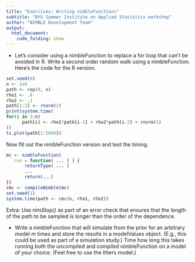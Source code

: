 ```yaml
---
title: "Exercises: Writing nimbleFunctions"
subtitle: "BYU Summer Institute on Applied Statistics workshop"
author: "NIMBLE Development Team"
output:
  html_document:
    code_folding: show
---
```


 - Let's consider using a nimbleFunction to replace a for loop that can't be avoided in R. Write a second order random walk using a nimbleFunction. Here's the code for the R version. 

```r
set.seed(0)
n <- 1e6
path <- rep(0, n)
rho1 <- .8
rho2 <- .1
path[1:2] <- rnorm(2)
print(system.time(
for(i in 3:n)
      path[i] <- rho1*path[i-1] + rho2*path[i-2] + rnorm(1)
))
ts.plot(path[1:5000])
```

Now fill out the nimbleFunction version and test the timing.

```r
mc <- nimbleFunction(
   run = function( ... ) ) {
       returnType( ... )
       ...
       return(...)
})
cmc <- compileNimble(mc)
set.seed(1)
system.time(path <- cmc(n, rho1, rho2))
```

Extra:  Use *nimStop()* as part of an error check that ensures that the length of the path to be sampled is longer than the order of the dependence. 

 - Write a nimbleFunction that will simulate from the prior for an arbitrary model $m$ times and store the results in a modelValues object. (E.g., this could be used as part of a simulation study.) Time how long this takes running both the uncompiled and compiled nimbleFunction on a model of your choice. (Feel free to use the litters model.)
